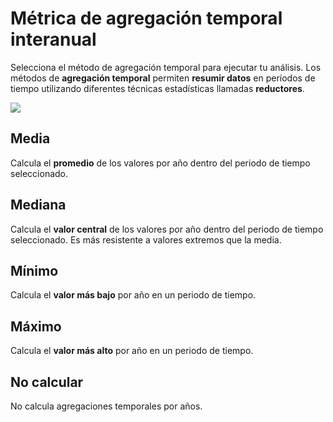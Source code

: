 # Métrica de agregación temporal interanual {#agregacion-temporal-interanual}

Selecciona el método de agregación temporal para ejecutar tu análisis. Los métodos de **agregación temporal** permiten **resumir datos** en períodos de tiempo utilizando diferentes técnicas estadísticas llamadas **reductores**. 

![](assets/interannualAggregation.png)

## **Media**

Calcula el **promedio** de los valores por año dentro del periodo de tiempo seleccionado.  

## **Mediana**

Calcula el **valor central** de los valores por año dentro del periodo de tiempo seleccionado. Es más resistente a valores extremos que la media.   

## **Mínimo** 

Calcula el **valor más bajo** por año en un periodo de tiempo.  

## **Máximo** 

Calcula el **valor más alto** por año en un periodo de tiempo.  

## **No calcular** 

No calcula agregaciones temporales por años.


